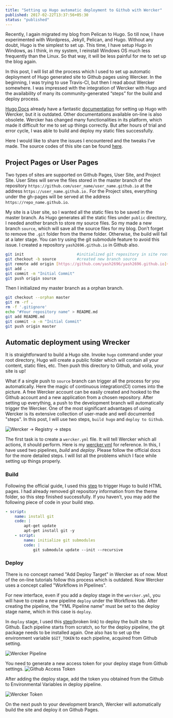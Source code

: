 ```yaml
---
title: "Setting up Hugo automatic deployment to Github with Wercker"
published: 2017-02-22T13:37:56+05:30
status: "published"
---
```


Recently, I again migrated my blog from Pelican to Hugo. So till now, I have
experimented with Wordpress, Jekyll, Pelican, and Hugo. Without any doubt, Hugo
is the simplest to set up. This time, I have setup Hugo in Windows, as I think,
in my system, I reinstall Windows OS much less frequently than the Linux. So
that way, it will be less painful for me to set up the blog again.

In this post, I will list all the process which I used to set up automatic
deployment of Hugo generated site to Github pages using Wercker. In the
beginning, I was trying to use Travis-CI, but then I read about Wercker
somewhere. I was impressed with the integration of Wercker with Hugo and the
availability of many its community-generated “steps” for the build and deploy
process.

[Hugo Docs](https://gohugo.io/getting-started/) already have a fantastic
[documentation](https://discourse.gohugo.io/t/automated-hugo-deployments-anywhere-using-wercker/539)
for setting up Hugo with Wercker, but it is outdated. Other documentations
available on-line is also obsolete. Wercker has changed many functionalities in
its platform, which made it difficult for me to set up things correctly. But
after hours of trial and error cycle, I was able to build and deploy my static
files successfully.

Here I would like to share the issues I encountered and the tweaks I’ve made.
The source codes of this site can be found
[here](https://github.com/yashhere/yashhere.github.io).

## Project Pages or User Pages

Two types of sites are supported on Github Pages, User Site, and Project Site.
User Sites will serve the files stored in the master branch of the repository
`https://github.com/user_name/user_name.github.io` at the address
`https://user_name.github.io.` For the Project sites, everything under the
gh-pages will be served at the address `https://repo_name.github.io`.

My site is a User site, so I wanted all the static files to be saved in the
master branch. As Hugo generates all the static files under `public` directory,
I needed another branch to store my source files. So my made a new branch
`source`, which will save all the source files for my blog. Don’t forget to
remove the `.git` folder from the theme folder. Otherwise, the build will fail
at a later stage. You can try using the git submodule feature to avoid this
issue. I created a repository `yash2696.github.io` in Github also.

```sh
git init                       #initialized git repository in site root
git checkout -b source         #created new branch source
git remote add origin [https://github.com/yash2696/yash2696.github.io](https://github.com/yashhere/yashhere.github.io)
git add .
git commit -m "Initial Commit"
git push origin source
```

Then I initialized my master branch as a orphan branch.

```sh
git checkout --orphan master
git rm -rf .
rm -f '.gitignore'
echo "#Your repository name" > README.md
git add README.md
git commit -a -m "Initial Commit"
git push origin master
```

## Automatic deployment using Wrecker

It is straightforward to build a Hugo site. Invoke `hugo` command under your
root directory, Hugo will create a public folder which will contain all your
content, static files, etc. Then push this directory to Github, and voila, your
site is up!

What if a single push to `source` branch can trigger all the process for you
automatically. Here the magic of continuous integration(CI) comes into the
picture. A free Wercker account can be easily created and hooked to the Github
account and a new application from a chosen repository. After setting up
everything, a push to the development branch will automatically trigger the
Wercker. One of the most significant advantages of using Wercker is its
extensive collection of user-made and well documented "steps". In this post, I
will use two steps, `build hugo` and `deploy to Github`.

![Wercker → Registry → steps](/images/posts/wercker-steps.png "Wercker → Registry → steps")

The first task is to create a `wercker.yml` file. It will tell Wercker which all
actions, it should perform. Here is my
[wercker.yml](https://raw.githubusercontent.com/yash2696/yash2696.github.io/source/wercker.yml)
for reference. In this, I have used two pipelines, _build_ and _deploy_. Please
follow the official docs for the more detailed steps. I will list all the
problems which I face while setting up things properly.

### Build

Following the official guide, I used this
[step](https://github.com/ArjenSchwarz/wercker-step-hugo-build) to trigger Hugo
to build HTML pages. I had already removed git repository information from the
theme folder, so this step finished successfully. If you haven’t, you may add
the following piece of code in your build step.

```yml
- script:
    name: install git
    code: |
        apt-get update
        apt-get install git -y
    - script:
        name: initialize git submodules
        code: |
            git submodule update --init --recursive
```

### Deploy

There is no concept named "Add Deploy Target" in Wercker as of now. Most of the
on-line tutorials follow this process which is outdated. Now Wercker uses a
concept called "Workflows in Pipelines".

For new interface, even if you add a deploy stage in the `wercker.yml`, you will
have to create a new pipeline `deploy` under the Workflows tab. After creating
the pipeline, the "YML Pipeline name" must be set to the deploy stage name,
which in this case is `deploy`.

In `deploy` stage, I used this
[step](https://app.wercker.com/applications/55af22c5f32b86a9290ec706/tab/details/)(broken
link) to deploy the built site to Github. Each pipeline starts from scratch, so
for the deploy pipeline, the git package needs to be installed again. One also
has to set up the environment variable `$GIT_TOKEN` to each pipeline, acquired
from Github setting.

![Wercker Pipeline](/images/posts/wercker-pipeline.png "Wercker Pipeline")

You need to generate a new access token for your deploy stage from Github
settings.
![Github Access Token](/images/posts/wercker-access-token.png "Github Access Token")

After adding the deploy stage, add the token you obtained from the Github to
Environmental Variables in deploy pipeline.

![Wercker Token](/images/posts/wercker-token.png "Wercker Token")

On the next push to your development branch, Wercker will automatically build
the site and deploy it on Github Pages.
